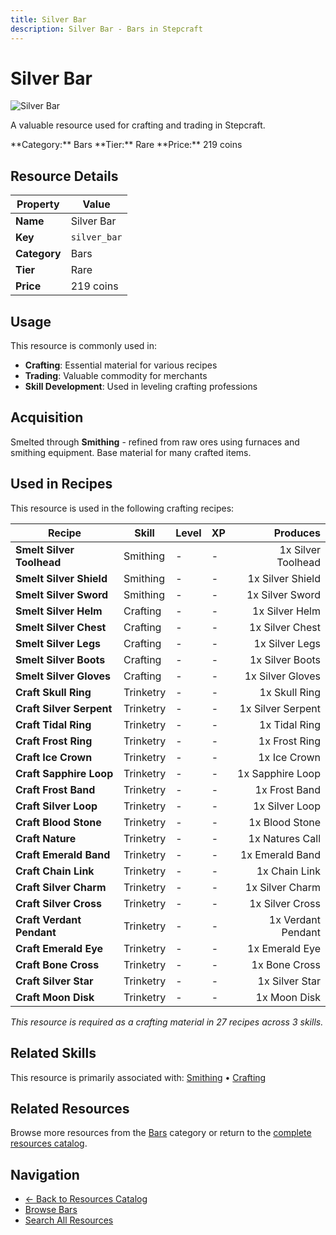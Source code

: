 ```yaml
---
title: Silver Bar
description: Silver Bar - Bars in Stepcraft
---
```


# Silver Bar

<div className="flex items-start gap-6 mb-8">
  <div className="flex-shrink-0">
    <img src="/assets/resources/smithing/silver_bar.png" alt="Silver Bar" className="w-24 h-24 border rounded-lg" />
  </div>
  <div className="flex-1">
    <div className="space-y-2">
      <p className="text-lg text-muted-foreground">A valuable resource used for crafting and trading in Stepcraft.</p>
      <div className="flex flex-wrap gap-4 text-sm">
        <span className="px-2 py-1 bg-blue-100 dark:bg-blue-900 rounded-md">
          **Category:** Bars
        </span>
        <span className="px-2 py-1 bg-blue-100 dark:bg-blue-900 rounded-md">
          **Tier:** Rare
        </span>
        <span className="px-2 py-1 bg-green-100 dark:bg-green-900 rounded-md">
          **Price:** 219 coins
        </span>
      </div>
    </div>
  </div>
</div>

## Resource Details

| Property | Value |
|----------|-------|
| **Name** | Silver Bar |
| **Key** | `silver_bar` |
| **Category** | Bars |
| **Tier** | Rare |
| **Price** | 219 coins |


## Usage

This resource is commonly used in:

- **Crafting**: Essential material for various recipes
- **Trading**: Valuable commodity for merchants
- **Skill Development**: Used in leveling crafting professions


## Acquisition

Smelted through **Smithing** - refined from raw ores using furnaces and smithing equipment. Base material for many crafted items.


## Used in Recipes

This resource is used in the following crafting recipes:

| Recipe | Skill | Level | XP | Produces |
|--------|-------|-------|----|---------:|
| **Smelt Silver Toolhead** | Smithing | - | - | 1x Silver Toolhead |
| **Smelt Silver Shield** | Smithing | - | - | 1x Silver Shield |
| **Smelt Silver Sword** | Smithing | - | - | 1x Silver Sword |
| **Smelt Silver Helm** | Crafting | - | - | 1x Silver Helm |
| **Smelt Silver Chest** | Crafting | - | - | 1x Silver Chest |
| **Smelt Silver Legs** | Crafting | - | - | 1x Silver Legs |
| **Smelt Silver Boots** | Crafting | - | - | 1x Silver Boots |
| **Smelt Silver Gloves** | Crafting | - | - | 1x Silver Gloves |
| **Craft Skull Ring** | Trinketry | - | - | 1x Skull Ring |
| **Craft Silver Serpent** | Trinketry | - | - | 1x Silver Serpent |
| **Craft Tidal Ring** | Trinketry | - | - | 1x Tidal Ring |
| **Craft Frost Ring** | Trinketry | - | - | 1x Frost Ring |
| **Craft Ice Crown** | Trinketry | - | - | 1x Ice Crown |
| **Craft Sapphire Loop** | Trinketry | - | - | 1x Sapphire Loop |
| **Craft Frost Band** | Trinketry | - | - | 1x Frost Band |
| **Craft Silver Loop** | Trinketry | - | - | 1x Silver Loop |
| **Craft Blood Stone** | Trinketry | - | - | 1x Blood Stone |
| **Craft Nature** | Trinketry | - | - | 1x Natures Call |
| **Craft Emerald Band** | Trinketry | - | - | 1x Emerald Band |
| **Craft Chain Link** | Trinketry | - | - | 1x Chain Link |
| **Craft Silver Charm** | Trinketry | - | - | 1x Silver Charm |
| **Craft Silver Cross** | Trinketry | - | - | 1x Silver Cross |
| **Craft Verdant Pendant** | Trinketry | - | - | 1x Verdant Pendant |
| **Craft Emerald Eye** | Trinketry | - | - | 1x Emerald Eye |
| **Craft Bone Cross** | Trinketry | - | - | 1x Bone Cross |
| **Craft Silver Star** | Trinketry | - | - | 1x Silver Star |
| **Craft Moon Disk** | Trinketry | - | - | 1x Moon Disk |

*This resource is required as a crafting material in 27 recipes across 3 skills.*


## Related Skills

This resource is primarily associated with: [Smithing](/docs/skills/individual/smithing) • [Crafting](/docs/skills/individual/crafting)

## Related Resources

Browse more resources from the [Bars](/docs/resources#bars) category or return to the [complete resources catalog](/docs/resources).

## Navigation

- [← Back to Resources Catalog](/docs/resources)
- [Browse Bars](/docs/resources#bars)
- [Search All Resources](/search)
